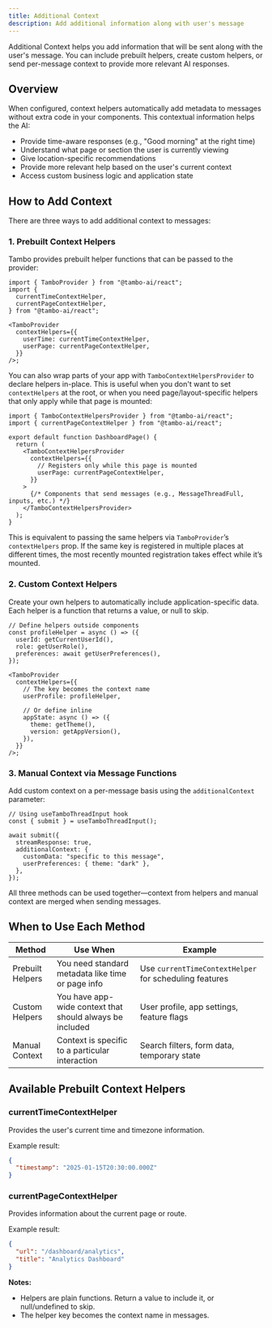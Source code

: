```yaml
---
title: Additional Context
description: Add additional information along with user's message
---
```


Additional Context helps you add information that will be sent along with the user's message. You can include prebuilt helpers, create custom helpers, or send per-message context to provide more relevant AI responses.

## Overview

When configured, context helpers automatically add metadata to messages without extra code in your components. This contextual information helps the AI:

- Provide time-aware responses (e.g., "Good morning" at the right time)
- Understand what page or section the user is currently viewing
- Give location-specific recommendations
- Provide more relevant help based on the user's current context
- Access custom business logic and application state

## How to Add Context

There are three ways to add additional context to messages:

### 1. Prebuilt Context Helpers

Tambo provides prebuilt helper functions that can be passed to the provider:

```tsx
import { TamboProvider } from "@tambo-ai/react";
import {
  currentTimeContextHelper,
  currentPageContextHelper,
} from "@tambo-ai/react";

<TamboProvider
  contextHelpers={{
    userTime: currentTimeContextHelper,
    userPage: currentPageContextHelper,
  }}
/>;
```

You can also wrap parts of your app with `TamboContextHelpersProvider` to declare helpers in-place. This is useful when you don't want to set `contextHelpers` at the root, or when you need page/layout-specific helpers that only apply while that page is mounted:

```tsx
import { TamboContextHelpersProvider } from "@tambo-ai/react";
import { currentPageContextHelper } from "@tambo-ai/react";

export default function DashboardPage() {
  return (
    <TamboContextHelpersProvider
      contextHelpers={{
        // Registers only while this page is mounted
        userPage: currentPageContextHelper,
      }}
    >
      {/* Components that send messages (e.g., MessageThreadFull, inputs, etc.) */}
    </TamboContextHelpersProvider>
  );
}
```

This is equivalent to passing the same helpers via `TamboProvider`’s `contextHelpers` prop. If the same key is registered in multiple places at different times, the most recently mounted registration takes effect while it’s mounted.

### 2. Custom Context Helpers

Create your own helpers to automatically include application-specific data. Each helper is a function that returns a value, or null to skip.

```tsx
// Define helpers outside components
const profileHelper = async () => ({
  userId: getCurrentUserId(),
  role: getUserRole(),
  preferences: await getUserPreferences(),
});

<TamboProvider
  contextHelpers={{
    // The key becomes the context name
    userProfile: profileHelper,

    // Or define inline
    appState: async () => ({
      theme: getTheme(),
      version: getAppVersion(),
    }),
  }}
/>;
```

### 3. Manual Context via Message Functions

Add custom context on a per-message basis using the `additionalContext` parameter:

```tsx
// Using useTamboThreadInput hook
const { submit } = useTamboThreadInput();

await submit({
  streamResponse: true,
  additionalContext: {
    customData: "specific to this message",
    userPreferences: { theme: "dark" },
  },
});
```

All three methods can be used together—context from helpers and manual context are merged when sending messages.

## When to Use Each Method

| Method           | Use When                                                 | Example                                                |
| ---------------- | -------------------------------------------------------- | ------------------------------------------------------ |
| Prebuilt Helpers | You need standard metadata like time or page info        | Use `currentTimeContextHelper` for scheduling features |
| Custom Helpers   | You have app-wide context that should always be included | User profile, app settings, feature flags              |
| Manual Context   | Context is specific to a particular interaction          | Search filters, form data, temporary state             |

## Available Prebuilt Context Helpers

### currentTimeContextHelper

Provides the user's current time and timezone information.

Example result:

```json
{
  "timestamp": "2025-01-15T20:30:00.000Z"
}
```

### currentPageContextHelper

Provides information about the current page or route.

Example result:

```json
{
  "url": "/dashboard/analytics",
  "title": "Analytics Dashboard"
}
```

**Notes:**

- Helpers are plain functions. Return a value to include it, or null/undefined to skip.
- The helper key becomes the context name in messages.
